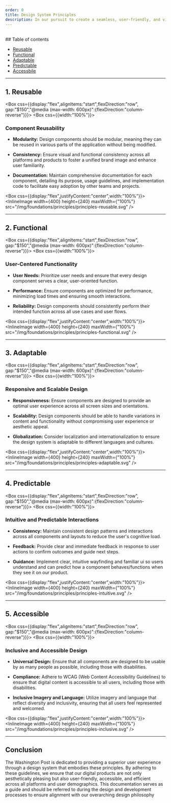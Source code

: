 ```yaml
---
order: 0
title: Design System Principles
description: In our pursuit to create a seamless, user-friendly, and visually coherent digital environment, The Washington Post is committed to establishing a robust design system. This system will serve as the foundation upon which all our digital products are built, ensuring consistency, efficiency, and accessibility across all user interfaces. Below are the principal guidelines that will steer our design system toward achieving reusable, functional, adaptable, predictable, and accessible designs.
---
```


<BR />
## Table of contents

- [Reusable](/foundations/principles#1.%20Reusable)
- [Functional](/foundations/principles#2.%20Functional)
- [Adaptable](/foundations/principles#3.%20Adaptable)
- [Predictable](/foundations/principles#4.%20Predictable)
- [Accessbile](/foundations/principles#5.%20Accessible)

---

## 1. Reusable

<Box css={{display:"flex",alignItems:"start",flexDirection:"row", gap:"$150","@media (max-width: 600px)":{flexDirection:"column-reverse"}}}>
  <Box css={{width:"100%"}}>

### Component Reusability

- **Modularity:** Design components should be modular, meaning they can be reused in various parts of the application without being modified.
- **Consistency:** Ensure visual and functional consistency across all platforms and products to foster a unified brand image and enhance user familiarity.
- **Documentation:** Maintain comprehensive documentation for each component, detailing its purpose, usage guidelines, and implementation code to facilitate easy adoption by other teams and projects.

  </Box>
<Box css={{display:"flex",justifyContent:"center",width:"100%"}}>
  <InlineImage
      width={400}
      height={240}
      maxWidth={"100%"}
      src="/img/foundations/principles/principles-reusable.svg"
    />
</Box>
</Box>

---

## 2. Functional

<Box css={{display:"flex",alignItems:"start",flexDirection:"row", gap:"$150","@media (max-width: 600px)":{flexDirection:"column-reverse"}}}>
  <Box css={{width:"100%"}}>

### User-Centered Functionality

- **User Needs:** Prioritize user needs and ensure that every design component serves a clear, user-oriented function.
- **Performance:** Ensure components are optimized for performance, minimizing load times and ensuring smooth interactions.
- **Reliability:** Design components should consistently perform their intended function across all use cases and user flows.

  </Box>
<Box css={{display:"flex",justifyContent:"center",width:"100%"}}>
  <InlineImage
      width={400}
      height={240}
      maxWidth={"100%"}
      src="/img/foundations/principles/principles-functional.svg"
    />
</Box>
</Box>

---

## 3. Adaptable

<Box css={{display:"flex",alignItems:"start",flexDirection:"row", gap:"$150","@media (max-width: 600px)":{flexDirection:"column-reverse"}}}>
  <Box css={{width:"100%"}}>

### Responsive and Scalable Design

- **Responsiveness:** Ensure components are designed to provide an optimal user experience across all screen sizes and orientations.
- **Scalability:** Design components should be able to handle variations in content and functionality without compromising user experience or aesthetic appeal.
- **Globalization:** Consider localization and internationalization to ensure the design system is adaptable to different languages and cultures.

  </Box>
<Box css={{display:"flex",justifyContent:"center",width:"100%"}}>
  <InlineImage
      width={400}
      height={240}
      maxWidth={"100%"}
      src="/img/foundations/principles/principles-adaptable.svg"
    />
</Box>
</Box>

---

## 4. Predictable

<Box css={{display:"flex",alignItems:"start",flexDirection:"row", gap:"$150","@media (max-width: 600px)":{flexDirection:"column-reverse"}}}>
  <Box css={{width:"100%"}}>

### Intuitive and Predictable Interactions

- **Consistency:** Maintain consistent design patterns and interactions across all components and layouts to reduce the user's cognitive load.
- **Feedback:** Provide clear and immediate feedback in response to user actions to confirm outcomes and guide next steps.
- **Guidance:** Implement clear, intuitive wayfinding and familiar ui so users understand and can predict how a component behaves/functions when they see it on our product.

  </Box>
<Box css={{display:"flex",justifyContent:"center",width:"100%"}}>
  <InlineImage
      width={400}
      height={240}
      maxWidth={"100%"}
      src="/img/foundations/principles/principles-intuitive.svg"
    />
</Box>
</Box>

---

## 5. Accessible

<Box css={{display:"flex",alignItems:"start",flexDirection:"row", gap:"$150","@media (max-width: 600px)":{flexDirection:"column-reverse"}}}>
  <Box css={{width:"100%"}}>

### Inclusive and Accessible Design

- **Universal Design:** Ensure that all components are designed to be usable by as many people as possible, including those with disabilities.
- **Compliance:** Adhere to WCAG (Web Content Accessibility Guidelines) to ensure that digital content is accessible to all users, including those with disabilities.
- **Inclusive Imagery and Language:** Utilize imagery and language that reflect diversity and inclusivity, ensuring that all users feel represented and welcomed.

  </Box>
<Box css={{display:"flex",justifyContent:"center",width:"100%"}}>
  <InlineImage
      width={400}
      height={240}
      maxWidth={"100%"}
      src="/img/foundations/principles/principles-inclusive.svg"
    />
</Box>
</Box>

---

## Conclusion

The Washington Post is dedicated to providing a superior user experience through a design system that embodies these principles. By adhering to these guidelines, we ensure that our digital products are not only aesthetically pleasing but also user-friendly, accessible, and efficient across all platforms and user demographics. This documentation serves as a guide and should be referred to during the design and development processes to ensure alignment with our overarching design philosophy
